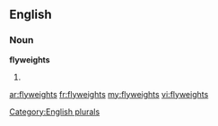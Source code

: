 ==English==

===Noun===
'''flyweights'''

# {{plural of|[[flyweight]]}}

[[Category:English plurals]]

[[ar:flyweights]]
[[fr:flyweights]]
[[my:flyweights]]
[[vi:flyweights]]